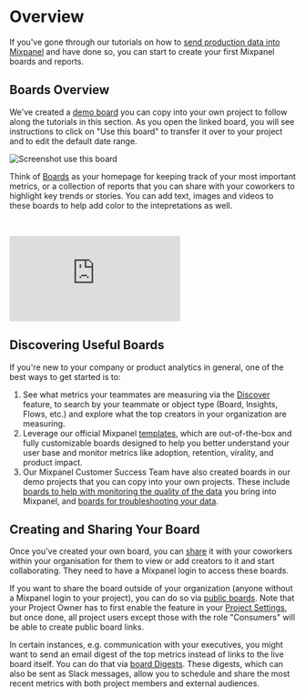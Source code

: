 # Overview
If you've gone through our tutorials on how to [send production data into Mixpanel](/docs/tutorials/implement/send-your-data) and have done so, you can start to create your first Mixpanel boards and reports. 

## Boards Overview

We've created a [demo board](https://mixpanel.com/s/YbXCJ) you can copy into your own project to follow along the tutorials in this section. As you open the linked board, you will see instructions to click on "Use this board" to transfer it over to your project and to edit the default date range.

![Screenshot use this board](/tracking_id_limits_copy_board.png)

Think of [Boards](/docs/boards/overview) as your homepage for keeping track of your most important metrics, or a collection of reports that you can share with your coworkers to highlight key trends or stories. You can add text, images and videos to these boards to help add color to the intepretations as well.

<br />
<p style={{ position: 'relative', paddingBottom: '56.25%', height: 0, overflow: 'hidden' }}>
  <iframe src="https://www.youtube.com/embed/zbbMNJOvxMk?rel=0" title="Create Boards and Templates" frameborder="0" webkitallowfullscreen="true" mozallowfullscreen="true" allowFullScreen style={{position: 'absolute', top: 0, left: 0, width: '100%', height: '100%'}}></iframe>
</p>

## Discovering Useful Boards
If you're new to your company or product analytics in general, one of the best ways to get started is to:
1. See what metrics your teammates are measuring via the [Discover](/changelogs/2023-04-14-discover) feature, to search by your teammate or object type (Board, Insights, Flows, etc.) and explore what the top creators in your organization are measuring.
2. Leverage our official Mixpanel [templates](/docs/boards/templates), which are out-of-the-box and fully customizable boards designed to help you better understand your user base and monitor metrics like adoption, retention, virality, and product impact.
3. Our Mixpanel Customer Success Team have also created boards in our demo projects that you can copy into your own projects. These include [boards to help with monitoring the quality of the data](https://mixpanel.com/s/a2RUj) you bring into Mixpanel, and [boards for troubleshooting your data](https://mixpanel.com/s/4CbTdU).

## Creating and Sharing Your Board
Once you've created your own board, you can [share](/docs/boards/advanced#sharing) it with your coworkers within your organisation for them to view or add creators to it and start collaborating. They need to have a Mixpanel login to access these boards.

If you want to share the board outside of your organization (anyone without a Mixpanel login to your project), you can do so via [public boards](/docs/boards/public-boards). Note that your Project Owner has to first enable the feature in your [Project Settings](https://mixpanel.com/settings/project), but once done, all project users except those with the role "Consumers" will be able to create public board links.

In certain instances, e.g. communication with your executives, you might want to send an email digest of the top metrics instead of links to the live board itself. You can do that via [board Digests](/docs/boards/advanced#board-digests). These digests, which can also be sent as Slack messages, allow you to schedule and share the most recent metrics with both project members and external audiences.
